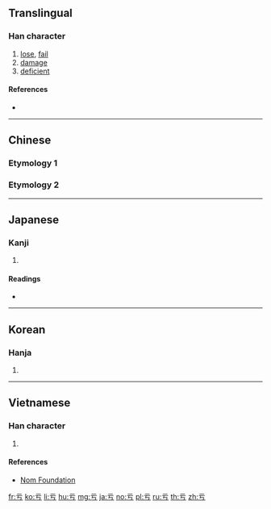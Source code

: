 {{also|虧}}<!-- may be replaced by zh-forms -->
==Translingual==

===Han character===
{{Han char|rn=7|rad=二|as=01|sn=3|four=|canj=MMVS,XMMVS|ids=⿱一丂}}

# [[lose]], [[fail]]
# [[damage]]
# [[deficient]]

====References====
* {{Han ref|kx=0086.070|dkj=00253|dj=0177.050|hdz=10005.010|uh=4E8F|ud=20111}}

----

==Chinese==

===Etymology 1===
{{zh-see|虧}}

===Etymology 2===
{{zh-see|于|a}}

----

==Japanese==

===Kanji===
{{ja-kanji|grade=|rs=二01}}

# {{defn|lang=ja|sort=二01}}

====Readings====
* {{ja-readings|on=[[う]] (u)|kun=[[かける]] (kakeru)}}

----

==Korean==

===Hanja===
{{ko-hanja|hangeul=[[유]], [[우]]|rv=yu, u|mr=yu, u}}

# {{defn|lang=ko|sort=二01}}

----

==Vietnamese==

===Han character===
{{vi-readings|rs=二01| hanviet = [[khuây]], [[khuy]]}}

# {{defn|lang=vi|sort=二01}}

====References====
*[http://nomfoundation.org/common/nom_details.php?codepoint=4e8f Nom Foundation]

[[fr:亏]]
[[ko:亏]]
[[li:亏]]
[[hu:亏]]
[[mg:亏]]
[[ja:亏]]
[[no:亏]]
[[pl:亏]]
[[ru:亏]]
[[th:亏]]
[[zh:亏]]